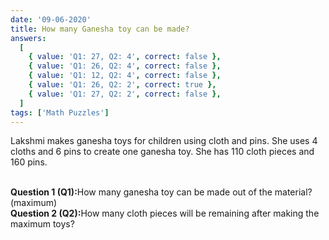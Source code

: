 ```yaml
---
date: '09-06-2020'
title: How many Ganesha toy can be made?
answers:
  [
    { value: 'Q1: 27, Q2: 4', correct: false },
    { value: 'Q1: 26, Q2: 4', correct: false },
    { value: 'Q1: 12, Q2: 4', correct: false },
    { value: 'Q1: 26, Q2: 2', correct: true },
    { value: 'Q1: 27, Q2: 2', correct: false },
  ]
tags: ['Math Puzzles']
---
```


Lakshmi makes ganesha toys for children using cloth and pins. She uses 4 cloths and 6 pins to create one ganesha toy. She has 110 cloth pieces and 160 pins.

<br />
<strong>Question 1 (Q1):</strong>How many ganesha toy can be made out of the material?
(maximum)
<br />
<strong>Question 2 (Q2):</strong>How many cloth pieces will be remaining after making
the maximum toys?

